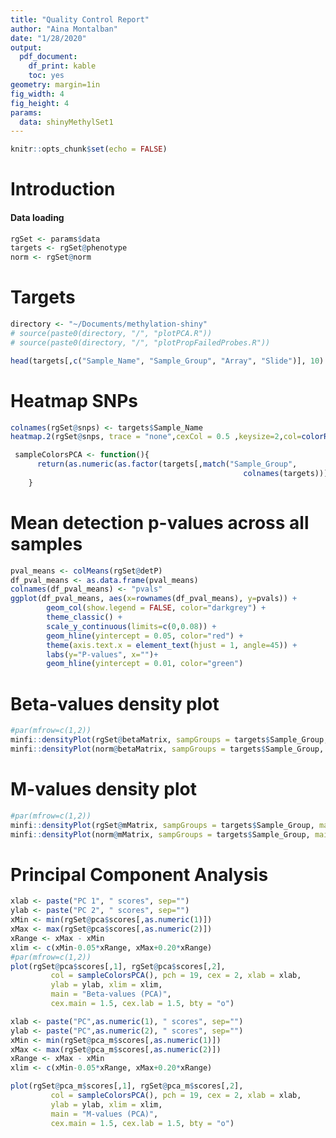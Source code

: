```yaml
---
title: "Quality Control Report"
author: "Aina Montalban"
date: "1/28/2020"
output: 
  pdf_document:
    df_print: kable
    toc: yes
geometry: margin=1in
fig_width: 4
fig_height: 4
params:
  data: shinyMethylSet1
---
```


```r
knitr::opts_chunk$set(echo = FALSE)
```

# Introduction

#### Data loading
```r
rgSet <- params$data
targets <- rgSet@phenotype
norm <- rgSet@norm
```


# Targets

```r
directory <- "~/Documents/methylation-shiny"
# source(paste0(directory, "/", "plotPCA.R"))
# source(paste0(directory, "/", "plotPropFailedProbes.R"))
```

```r
head(targets[,c("Sample_Name", "Sample_Group", "Array", "Slide")], 10)
```


# Heatmap SNPs
```r
colnames(rgSet@snps) <- targets$Sample_Name
heatmap.2(rgSet@snps, trace = "none",cexCol = 0.5 ,keysize=2,col=colorRampPalette(c("yellow","orange","red"))(100))
```

```r
 sampleColorsPCA <- function(){
      return(as.numeric(as.factor(targets[,match("Sample_Group",
                                                    colnames(targets))])))
    }
```


# Mean detection p-values across all samples
```r
pval_means <- colMeans(rgSet@detP)
df_pval_means <- as.data.frame(pval_means)
colnames(df_pval_means) <- "pvals"
ggplot(df_pval_means, aes(x=rownames(df_pval_means), y=pvals)) +
        geom_col(show.legend = FALSE, color="darkgrey") +
        theme_classic() + 
        scale_y_continuous(limits=c(0,0.08)) + 
        geom_hline(yintercept = 0.05, color="red") + 
        theme(axis.text.x = element_text(hjust = 1, angle=45)) +
        labs(y="P-values", x="")+
        geom_hline(yintercept = 0.01, color="green")
```

# Beta-values density plot
```r
#par(mfrow=c(1,2))
minfi::densityPlot(rgSet@betaMatrix, sampGroups = targets$Sample_Group, main="Beta-values", legend = FALSE)
minfi::densityPlot(norm@betaMatrix, sampGroups = targets$Sample_Group, main="Beta-values",  legend = FALSE)

```

# M-values density plot
```r
#par(mfrow=c(1,2))
minfi::densityPlot(rgSet@mMatrix, sampGroups = targets$Sample_Group, main="M-values", xlab="M values", legend = FALSE)
minfi::densityPlot(norm@mMatrix, sampGroups = targets$Sample_Group, main="M-values", xlab="M values", legend = FALSE)
```

# Principal Component Analysis
```r

xlab <- paste("PC 1", " scores", sep="")
ylab <- paste("PC 2", " scores", sep="")
xMin <- min(rgSet@pca$scores[,as.numeric(1)])
xMax <- max(rgSet@pca$scores[,as.numeric(2)])
xRange <- xMax - xMin
xlim <- c(xMin-0.05*xRange, xMax+0.20*xRange)
#par(mfrow=c(1,2))
plot(rgSet@pca$scores[,1], rgSet@pca$scores[,2],
         col = sampleColorsPCA(), pch = 19, cex = 2, xlab = xlab,
         ylab = ylab, xlim = xlim,
         main = "Beta-values (PCA)",
         cex.main = 1.5, cex.lab = 1.5, bty = "o")

xlab <- paste("PC",as.numeric(1), " scores", sep="")
ylab <- paste("PC",as.numeric(2), " scores", sep="")
xMin <- min(rgSet@pca_m$scores[,as.numeric(1)])
xMax <- max(rgSet@pca_m$scores[,as.numeric(2)])
xRange <- xMax - xMin
xlim <- c(xMin-0.05*xRange, xMax+0.20*xRange)

plot(rgSet@pca_m$scores[,1], rgSet@pca_m$scores[,2],
         col = sampleColorsPCA(), pch = 19, cex = 2, xlab = xlab,
         ylab = ylab, xlim = xlim,
         main = "M-values (PCA)",
         cex.main = 1.5, cex.lab = 1.5, bty = "o")
```


